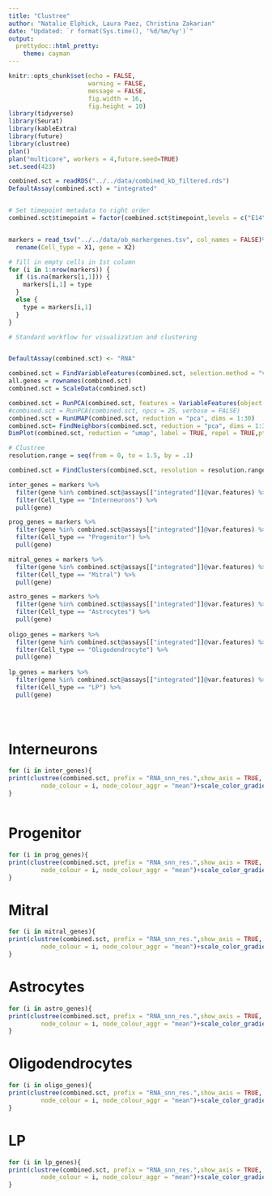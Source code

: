 ---
title: "Clustree"
author: "Natalie Elphick, Laura Paez, Christina Zakarian"
date: "Updated: `r format(Sys.time(), '%d/%m/%y')`"
output:  
  prettydoc::html_pretty:
    theme: cayman
---

```{r setup, include=FALSE}
knitr::opts_chunk$set(echo = FALSE,
                      warning = FALSE,
                      message = FALSE,
                      fig.width = 16,
                      fig.height = 10)
library(tidyverse)
library(Seurat)
library(kableExtra)
library(future)
library(clustree)
plan()
plan("multicore", workers = 4,future.seed=TRUE)
set.seed(423)

```
```{r}
combined.sct = readRDS("../../data/combined_kb_filtered.rds")
DefaultAssay(combined.sct) = "integrated"


# Set timepoint metadata to right order
combined.sct$timepoint = factor(combined.sct$timepoint,levels = c("E14","E18","P0","P3","P5","P7","P10","P14","P21","Adult"))


markers = read_tsv("../../data/ob_markergenes.tsv", col_names = FALSE)%>%
  rename(Cell_type = X1, gene = X2)

# fill in empty cells in 1st column 
for (i in 1:nrow(markers)) {
  if (is.na(markers[i,1])) {
    markers[i,1] = type
  } 
  else {
    type = markers[i,1]
  }
}


```


```{r}
# Standard workflow for visualization and clustering


DefaultAssay(combined.sct) <- "RNA"

combined.sct = FindVariableFeatures(combined.sct, selection.method = "vst", nfeatures = 5000)
all.genes = rownames(combined.sct)
combined.sct = ScaleData(combined.sct)

combined.sct = RunPCA(combined.sct, features = VariableFeatures(object = combined.sct))
#combined.sct = RunPCA(combined.sct, npcs = 25, verbose = FALSE)
combined.sct = RunUMAP(combined.sct, reduction = "pca", dims = 1:30)
combined.sct= FindNeighbors(combined.sct, reduction = "pca", dims = 1:30)
DimPlot(combined.sct, reduction = "umap", label = TRUE, repel = TRUE,pt.size = 1)
```

```{r}
# Clustree 
resolution.range = seq(from = 0, to = 1.5, by = .1)

combined.sct = FindClusters(combined.sct, resolution = resolution.range)

inter_genes = markers %>%
  filter(gene %in% combined.sct@assays[["integrated"]]@var.features) %>%
  filter(Cell_type == "Interneurons") %>%
  pull(gene)

prog_genes = markers %>%
  filter(gene %in% combined.sct@assays[["integrated"]]@var.features) %>%
  filter(Cell_type == "Progenitor") %>%
  pull(gene)

mitral_genes = markers %>%
  filter(gene %in% combined.sct@assays[["integrated"]]@var.features) %>%
  filter(Cell_type == "Mitral") %>%
  pull(gene)

astro_genes = markers %>%
  filter(gene %in% combined.sct@assays[["integrated"]]@var.features) %>%
  filter(Cell_type == "Astrocytes") %>%
  pull(gene)
  
oligo_genes = markers %>%
  filter(gene %in% combined.sct@assays[["integrated"]]@var.features) %>%
  filter(Cell_type == "Oligodendrocyte") %>%
  pull(gene)
  
lp_genes = markers %>%
  filter(gene %in% combined.sct@assays[["integrated"]]@var.features) %>%
  filter(Cell_type == "LP") %>%
  pull(gene)
  




```

# Interneurons

```{r}
for (i in inter_genes){
print(clustree(combined.sct, prefix = "RNA_snn_res.",show_axis = TRUE,
         node_colour = i, node_colour_aggr = "mean")+scale_color_gradient(low = "white", high = "#f02929"))
}



```

# Progenitor  

```{r}
for (i in prog_genes){
print(clustree(combined.sct, prefix = "RNA_snn_res.",show_axis = TRUE,
         node_colour = i, node_colour_aggr = "mean")+scale_color_gradient(low = "white", high = "#f02929"))
}
```

# Mitral  

```{r}
for (i in mitral_genes){
print(clustree(combined.sct, prefix = "RNA_snn_res.",show_axis = TRUE,
         node_colour = i, node_colour_aggr = "mean")+scale_color_gradient(low = "white", high = "#f02929"))
}
```

# Astrocytes

```{r}
for (i in astro_genes){
print(clustree(combined.sct, prefix = "RNA_snn_res.",show_axis = TRUE,
         node_colour = i, node_colour_aggr = "mean")+scale_color_gradient(low = "white", high = "#f02929"))
}
```

# Oligodendrocytes

```{r}
for (i in oligo_genes){
print(clustree(combined.sct, prefix = "RNA_snn_res.",show_axis = TRUE,
         node_colour = i, node_colour_aggr = "mean")+scale_color_gradient(low = "white", high = "#f02929"))
}

```

# LP  

```{r}
for (i in lp_genes){
print(clustree(combined.sct, prefix = "RNA_snn_res.",show_axis = TRUE,
         node_colour = i, node_colour_aggr = "mean")+scale_color_gradient(low = "white", high = "#f02929"))
}
```